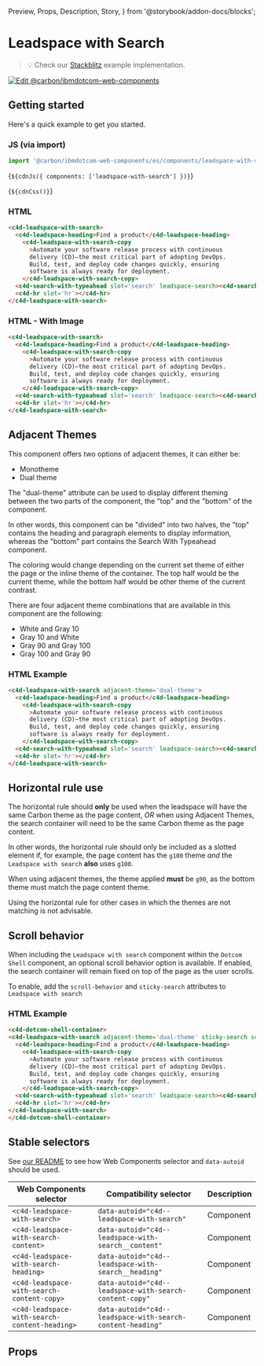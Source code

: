   Preview,
  Props,
  Description,
  Story,
} from '@storybook/addon-docs/blocks';

# Leadspace with Search

> 💡 Check our
> [Stackblitz](https://stackblitz.com/github/carbon-design-system/carbon-for-ibm-dotcom/tree/main/packages/web-components/examples/stackblitz/components/leadspace-with-search)
> example implementation.

[![Edit @carbon/ibmdotcom-web-components](https://developer.stackblitz.com/img/open_in_stackblitz.svg)](https://stackblitz.com/github/carbon-design-system/carbon-for-ibm-dotcom/tree/main/packages/web-components/examples/stackblitz/components/leadspace-with-search)

## Getting started

Here's a quick example to get you started.

### JS (via import)

```javascript
import '@carbon/ibmdotcom-web-components/es/components/leadspace-with-search/index';
```

<Markdown>{`${cdnJs({ components: ['leadspace-with-search'] })}`}</Markdown>

<Markdown>{`${cdnCss()}`}</Markdown>

### HTML

```html
<c4d-leadspace-with-search>
  <c4d-leadspace-heading>Find a product</c4d-leadspace-heading>
    <c4d-leadspace-with-search-copy
      >Automate your software release process with continuous
      delivery (CD)—the most critical part of adopting DevOps.
      Build, test, and deploy code changes quickly, ensuring
      software is always ready for deployment.
    </c4d-leadspace-with-search-copy>
  <c4d-search-with-typeahead slot='search' leadspace-search><c4d-search-with-typeahead/>
  <c4d-hr slot='hr'></c4d-hr>
</c4d-leadspace-with-search>
```

### HTML - With Image

```html
<c4d-leadspace-with-search>
  <c4d-leadspace-heading>Find a product</c4d-leadspace-heading>
    <c4d-leadspace-with-search-copy
      >Automate your software release process with continuous
      delivery (CD)—the most critical part of adopting DevOps.
      Build, test, and deploy code changes quickly, ensuring
      software is always ready for deployment.
    </c4d-leadspace-with-search-copy>
  <c4d-search-with-typeahead slot='search' leadspace-search><c4d-search-with-typeahead/>
  <c4d-hr slot='hr'></c4d-hr>
</c4d-leadspace-with-search>
```

## Adjacent Themes

This component offers two options of adjacent themes, it can either be:

* Monotheme
* Dual theme

The "dual-theme" attribute can be used to display different theming between the two
parts of the component, the "top" and the "bottom" of the component.

In other words, this component can be "divided" into two halves, the "top" contains
the heading and paragraph elements to display information, whereas the "bottom" part
contains the Search With Typeahead component.

The coloring would change depending on the current set theme of either the page or the inline 
theme of the container. The top half would be the current theme, while the bottom half would
be other theme of the current contrast. 

There are four adjacent theme combinations that are available in this component
are the following:

- White and Gray 10
- Gray 10 and White
- Gray 90 and Gray 100
- Gray 100 and Gray 90

### HTML Example

```html
<c4d-leadspace-with-search adjacent-theme='dual-theme'>
  <c4d-leadspace-heading>Find a product</c4d-leadspace-heading>
    <c4d-leadspace-with-search-copy
      >Automate your software release process with continuous
      delivery (CD)—the most critical part of adopting DevOps.
      Build, test, and deploy code changes quickly, ensuring
      software is always ready for deployment.
    </c4d-leadspace-with-search-copy>
  <c4d-search-with-typeahead slot='search' leadspace-search><c4d-search-with-typeahead/>
  <c4d-hr slot='hr'></c4d-hr>
</c4d-leadspace-with-search>
```

## Horizontal rule use

The horizontal rule should **only** be used when the leadspace will have the
same Carbon theme as the page content, _OR_ when using Adjacent Themes, the
search container will need to be the same Carbon theme as the page content.

In other words, the horizontal rule should only be included as a slotted element
if, for example, the page content has the `g100` theme _and_ the
`Leadspace with search` **also** uses `g100`.

When using adjacent themes, the theme applied **must** be `g90`, as the
bottom theme must match the page content theme.

Using the horizontal rule for other cases in which the themes are not matching
is not advisable.

## Scroll behavior

When including the `Leadspace with search` component within the `Dotcom Shell`
component, an optional scroll behavior option is available. If enabled, the
search container will remain fixed on top of the page as the user scrolls.

To enable, add the `scroll-behavior` and `sticky-search` attributes to `Leadspace with search`

### HTML Example

```html
<c4d-dotcom-shell-container>
<c4d-leadspace-with-search adjacent-theme='dual-theme' sticky-search scroll-behavior>
  <c4d-leadspace-heading>Find a product</c4d-leadspace-heading>
    <c4d-leadspace-with-search-copy
      >Automate your software release process with continuous
      delivery (CD)—the most critical part of adopting DevOps.
      Build, test, and deploy code changes quickly, ensuring
      software is always ready for deployment.
    </c4d-leadspace-with-search-copy>
  <c4d-search-with-typeahead slot='search' leadspace-search><c4d-search-with-typeahead/>
  <c4d-hr slot='hr'></c4d-hr>
</c4d-leadspace-with-search>
</c4d-dotcom-shell-container>
```

## Stable selectors

See
[our README](https://github.com/carbon-design-system/carbon-for-ibm-dotcom/tree/main/packages/web-components#stable-selectors-for-analytics-and-integratione2e-testing-in-web-components)
to see how Web Components selector and `data-autoid` should be used.

| Web Components selector                       | Compatibility selector                                     | Description |
| --------------------------------------------- | ---------------------------------------------------------- | ----------- |
| `<c4d-leadspace-with-search>`                 | `data-autoid="c4d--leadspace-with-search"`                 | Component   |
| `<c4d-leadspace-with-search-content>`         | `data-autoid="c4d--leadspace-with-search__content"`        | Component   |
| `<c4d-leadspace-with-search-heading>`         | `data-autoid="c4d--leadspace-with-search__heading"`        | Component   |
| `<c4d-leadspace-with-search-content-copy>`    | `data-autoid="c4d--leadspace-with-search-content-copy"`    | Component   |
| `<c4d-leadspace-with-search-content-heading>` | `data-autoid="c4d--leadspace-with-search-content-heading"` | Component   |

## Props

<Props of="c4d-leadspace-with-search" />
<Description markdown={contributing} />
